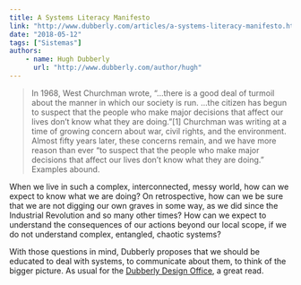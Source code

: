 ```yaml
---
title: A Systems Literacy Manifesto
link: "http://www.dubberly.com/articles/a-systems-literacy-manifesto.html"
date: "2018-05-12"
tags: ["Sistemas"]
authors:
    - name: Hugh Dubberly
      url: "http://www.dubberly.com/author/hugh"
---
```


> In 1968, West Churchman wrote, “…there is a good deal of turmoil about the manner in which our society is run. …the citizen has begun to suspect that the people who make major decisions that affect our lives don’t know what they are doing.”[1] Churchman was writing at a time of growing concern about war, civil rights, and the environment. Almost fifty years later, these concerns remain, and we have more reason than ever “to suspect that the people who make major decisions that affect our lives don’t know what they are doing.” Examples abound.

When we live in such a complex, interconnected, messy world, how can we expect to know what we are doing? On retrospective, how can we be sure that we are not digging our own graves in some way, as we did since the Industrial Revolution and so many other times? How can we expect to understand the consequences of our actions beyond our local scope, if we do not understand complex, entangled, chaotic systems?

With those questions in mind, Dubberly proposes that we should be educated to deal with systems, to communicate about them, to think of the bigger picture. As usual for the [Dubberly Design Office](http://www.dubberly.com/), a great read.
